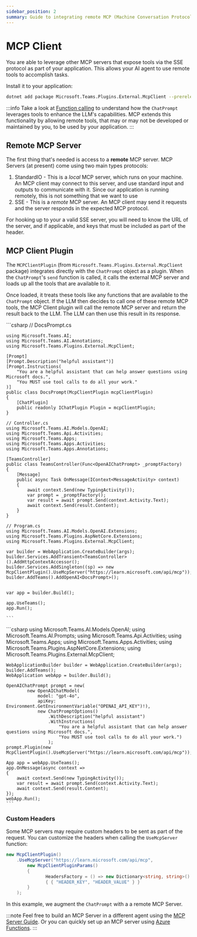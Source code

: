 ```yaml
---
sidebar_position: 2
summary: Guide to integrating remote MCP (Machine Conversation Protocol) servers into Teams applications, enabling AI agents to access external tools through SSE protocol, with practical examples of configuring the MCPClientPlugin.
---
```



# MCP Client

You are able to leverage other MCP servers that expose tools via the SSE protocol as part of your application. This allows your AI agent to use remote tools to accomplish tasks.

Install it to your application:

```bash
dotnet add package Microsoft.Teams.Plugins.External.McpClient --prerelease
```

:::info
Take a look at [Function calling](../function-calling) to understand how the `ChatPrompt` leverages tools to enhance the LLM's capabilities. MCP extends this functionality by allowing remote tools, that may or may not be developed or maintained by you, to be used by your application.
:::

## Remote MCP Server

The first thing that's needed is access to a **remote** MCP server. MCP Servers (at present) come using two main types protocols:

1. StandardIO - This is a _local_ MCP server, which runs on your machine. An MCP client may connect to this server, and use standard input and outputs to communicate with it. Since our application is running remotely, this is not something that we want to use
2. SSE - This is a _remote_ MCP server. An MCP client may send it requests and the server responds in the expected MCP protocol.

For hooking up to your a valid SSE server, you will need to know the URL of the server, and if applicable, and keys that must be included as part of the header.

## MCP Client Plugin

The `MCPClientPlugin` (from `Microsoft.Teams.Plugins.External.McpClient` package) integrates directly with the `ChatPrompt` object as a plugin. When the `ChatPrompt`'s `send` function is called, it calls the external MCP server and loads up all the tools that are available to it.

Once loaded, it treats these tools like any functions that are available to the `ChatPrompt` object. If the LLM then decides to call one of these remote MCP tools, the MCP Client plugin will call the remote MCP server and return the result back to the LLM. The LLM can then use this result in its response.

<Tabs>
  <TabItem label="Controller" value="controller" default>
    ```csharp 
    // DocsPrompt.cs

    using Microsoft.Teams.AI;
    using Microsoft.Teams.AI.Annotations;
    using Microsoft.Teams.Plugins.External.McpClient;

    [Prompt]
    [Prompt.Description("helpful assistant")]
    [Prompt.Instructions(
        "You are a helpful assistant that can help answer questions using Microsoft docs.",
        "You MUST use tool calls to do all your work."
    )]
    public class DocsPrompt(McpClientPlugin mcpClientPlugin)
    {
        [ChatPlugin]
        public readonly IChatPlugin Plugin = mcpClientPlugin;
    }

    // Controller.cs
    using Microsoft.Teams.AI.Models.OpenAI;
    using Microsoft.Teams.Api.Activities;
    using Microsoft.Teams.Apps;
    using Microsoft.Teams.Apps.Activities;
    using Microsoft.Teams.Apps.Annotations;

    [TeamsController]
    public class TeamsController(Func<OpenAIChatPrompt> _promptFactory)
    {
        [Message]
        public async Task OnMessage(IContext<MessageActivity> context)
        {
            await context.Send(new TypingActivity());
            var prompt = _promptFactory();
            var result = await prompt.Send(context.Activity.Text);
            await context.Send(result.Content);
        }
    }

    // Program.cs
    using Microsoft.Teams.AI.Models.OpenAI.Extensions;
    using Microsoft.Teams.Plugins.AspNetCore.Extensions;
    using Microsoft.Teams.Plugins.External.McpClient;

    var builder = WebApplication.CreateBuilder(args);
    builder.Services.AddTransient<TeamsController>().AddHttpContextAccessor();
    builder.Services.AddSingleton((sp) => new McpClientPlugin().UseMcpServer("https://learn.microsoft.com/api/mcp"));
    builder.AddTeams().AddOpenAI<DocsPrompt>();


    var app = builder.Build();

    app.UseTeams();
    app.Run();

    ```
  </TabItem>
  <TabItem label="Minimal" value="minimal">
    ```csharp
    using Microsoft.Teams.AI.Models.OpenAI;
    using Microsoft.Teams.AI.Prompts;
    using Microsoft.Teams.Api.Activities;
    using Microsoft.Teams.Apps;
    using Microsoft.Teams.Apps.Activities;
    using Microsoft.Teams.Plugins.AspNetCore.Extensions;
    using Microsoft.Teams.Plugins.External.McpClient;

    WebApplicationBuilder builder = WebApplication.CreateBuilder(args);
    builder.AddTeams();
    WebApplication webApp = builder.Build();

    OpenAIChatPrompt prompt = new(
            new OpenAIChatModel(
                model: "gpt-4o",
                apiKey: Environment.GetEnvironmentVariable("OPENAI_API_KEY")!),
                new ChatPromptOptions()
                    .WithDescription("helpful assistant")
                    .WithInstructions(
                        "You are a helpful assistant that can help answer questions using Microsoft docs.",
                        "You MUST use tool calls to do all your work.")
                    );
    prompt.Plugin(new McpClientPlugin().UseMcpServer("https://learn.microsoft.com/api/mcp"));

    App app = webApp.UseTeams();
    app.OnMessage(async context =>
    {
        await context.Send(new TypingActivity());
        var result = await prompt.Send(context.Activity.Text);
        await context.Send(result.Content);
    });
    webApp.Run();
    ```
  </TabItem>
</Tabs>

### Custom Headers

Some MCP servers may require custom headers to be sent as part of the request. You can customize the headers when calling the `UseMcpServer` function:

```csharp
new McpClientPlugin()
    .UseMcpServer("https://learn.microsoft.com/api/mcp", 
        new McpClientPluginParams() 
        { 
               HeadersFactory = () => new Dictionary<string, string>() 
               { { "HEADER_KEY", "HEADER_VALUE" } } 
        }
    );
```

In this example, we augment the `ChatPrompt` with a a remote MCP Server.

:::note
Feel free to build an MCP Server in a different agent using the [MCP Server Guide](./mcp-server). Or you can quickly set up an MCP server using [Azure Functions](https://techcommunity.microsoft.com/blog/appsonazureblog/build-ai-agent-tools-using-remote-mcp-with-azure-functions/4401059).
:::

